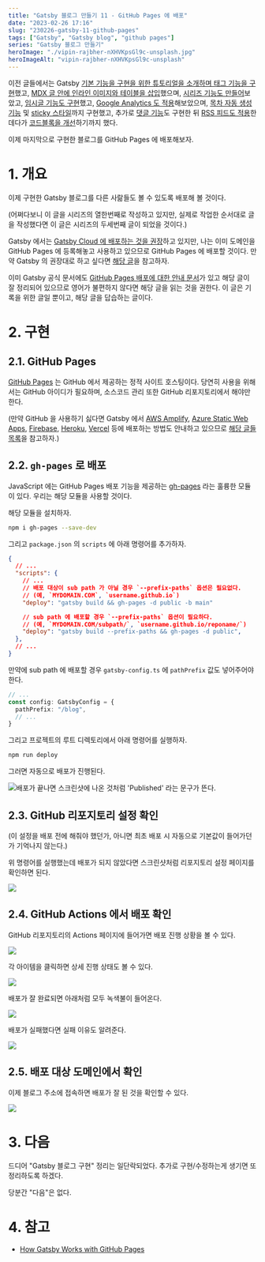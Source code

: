 ```yaml
---
title: "Gatsby 블로그 만들기 11 - GitHub Pages 에 배포"
date: "2023-02-26 17:16"
slug: "230226-gatsby-11-github-pages"
tags: ["Gatsby", "Gatsby blog", "github pages"]
series: "Gatsby 블로그 만들기"
heroImage: "./vipin-rajbher-nXHVKpsGl9c-unsplash.jpg"
heroImageAlt: "vipin-rajbher-nXHVKpsGl9c-unsplash"
---
```


이전 글들에서는 Gatsby [기본 기능을 구현을 위한 튜토리얼을 소개하며 태그 기능을 구현](https://ricale.kr/blog/posts/230111-gatsby-1/)했고, [MDX 글 안에 인라인 이미지와 테이블을 삽입](https://ricale.kr/blog/posts/230112-gatsby-2/)했으며, [시리즈 기능도 만들어](https://ricale.kr/blog/posts/230119-gatsby-3-series/)보았고, [임시글 기능도 구현](https://ricale.kr/blog/posts/230122-gatsby-4-drafts/)했고, [Google Analytics 도 적용](https://ricale.kr/blog/posts/230126-gatsby-5-ga/)해보았으며, [목차 자동 생성 기능](https://ricale.kr/blog/posts/230128-gatsby-6-toc/) 및 [sticky 스타일](https://ricale.kr/blog/posts/230206-gatsby-7-sticky-toc/)까지 구현했고, 추가로 [댓글 기능](https://ricale.kr/blog/posts/230211-gatsby-8-comments/)도 구현한 뒤 [RSS 피드도 적용](https://ricale.kr/blog/posts/230219-gatsby-9-rss-feed/)한데다가 [코드블록을 개선](https://ricale.kr/blog/posts/230226-gatsby-10-codeblock/)하기까지 했다.

이제 마지막으로 구현한 블로그를 GitHub Pages 에 배포해보자.

# 1. 개요

이제 구현한 Gatsby 블로그를 다른 사랆들도 볼 수 있도록 배포해 볼 것이다.

(어쩌다보니 이 글을 시리즈의 열한번째로 작성하고 있지만, 실제로 작업한 순서대로 글을 작성했다면 이 글은 시리즈의 두세번째 글이 되었을 것이다.)

Gatsby 에서는 [Gatsby Cloud 에 배포하는 것을 권장](https://www.gatsbyjs.com/docs/how-to/previews-deploys-hosting/deploying-to-gatsby-cloud/)하고 있지만, 나는 이미 도메인을 GitHub Pages 에 등록해놓고 사용하고 있으므로 GitHub Pages 에 배포할 것이다. 만약 Gatsby 의 권장대로 하고 싶다면 [해당 글](https://www.gatsbyjs.com/docs/how-to/previews-deploys-hosting/deploying-to-gatsby-cloud/)을 참고하자.

이미 Gatsby 공식 문서에도 [GitHub Pages 배포에 대한 안내 문서](https://www.gatsbyjs.com/docs/how-to/previews-deploys-hosting/how-gatsby-works-with-github-pages/)가 있고 해당 글이 잘 정리되어 있으므로 영어가 불편하지 않다면 해당 글을 읽는 것을 권한다. 이 글은 기록을 위한 글일 뿐이고, 해당 글을 답습하는 글이다.

# 2. 구현

## 2.1. GitHub Pages

[GitHub Pages](https://pages.github.com/) 는 GitHub 에서 제공하는 정적 사이트 호스팅이다. 당연히 사용을 위해서는 GitHub 아이디가 필요하며, 소스코드 관리 또한 GitHub 리포지토리에서 해야만 한다.

(만약 GitHub 을 사용하기 싫다면 Gatsby 에서 [AWS Amplify](https://www.gatsbyjs.com/docs/how-to/previews-deploys-hosting/deploying-to-aws-amplify/), [Azure Static Web Apps](https://www.gatsbyjs.com/docs/how-to/previews-deploys-hosting/deploying-to-azure/), [Firebase](https://www.gatsbyjs.com/docs/how-to/previews-deploys-hosting/deploying-to-firebase/), [Heroku](https://www.gatsbyjs.com/docs/how-to/previews-deploys-hosting/deploying-to-heroku/), [Vercel](https://www.gatsbyjs.com/docs/how-to/previews-deploys-hosting/deploying-to-vercel/) 등에 배포하는 방법도 안내하고 있으므로 [해당 글들 목록](https://www.gatsbyjs.com/docs/how-to/previews-deploys-hosting/)을 참고하자.)

## 2.2. `gh-pages` 로 배포

JavaScript 에는 GitHub Pages 배포 기능을 제공하는 [gh-pages](https://github.com/tschaub/gh-pages) 라는 훌륭한 모듈이 있다. 우리는 해당 모듈을 사용할 것이다.

해당 모듈을 설치하자.

```sh
npm i gh-pages --save-dev
```

그리고 `package.json` 의 `scripts` 에 아래 명령어를 추가하자.

```js:title=package.json
{
  // ...
  "scripts": {
    // ...
    // 배포 대상이 sub path 가 아닐 경우 `--prefix-paths` 옵션은 필요없다.
    // (예, `MYDOMAIN.COM`, `username.github.io`)
    "deploy": "gatsby build && gh-pages -d public -b main"

    // sub path 에 배포할 경우 `--prefix-paths` 옵션이 필요하다.
    // (예, `MYDOMAIN.COM/subpath/`, `username.github.io/reponame/`)
    "deploy": "gatsby build --prefix-paths && gh-pages -d public",
  },
  // ...
}
```

만약에 sub path 에 배포할 경우 `gatsby-config.ts` 에 `pathPrefix` 값도 넣어주어야 한다.

```ts:title=gatsby-config.ts
// ...
const config: GatsbyConfig = {
  pathPrefix: "/blog",
  // ...
}
```

그리고 프로젝트의 루트 디렉토리에서 아래 명령어를 실행하자.

```sh
npm run deploy
```

그러면 자동으로 배포가 진행된다.

![](./terminal.png "배포가 끝나면 스크린샷에 나온 것처럼 'Published' 라는 문구가 뜬다.")

## 2.3. GitHub 리포지토리 설정 확인

(이 설정을 배포 전에 해줘야 했던가, 아니면 최초 배포 시 자동으로 기본값이 들어가던가 기억나지 않는다.)

위 명령어를 실행했는데 배포가 되지 않았다면 스크린샷처럼 리포지토리 설정 페이지를 확인하면 된다.

![](./github-pages-setting.png)

## 2.4. GitHub Actions 에서 배포 확인

GitHub 리포지토리의 Actions 페이지에 들어가면 배포 진행 상황을 볼 수 있다.

![](./github-actions-1.png)

각 아이템을 클릭하면 상세 진행 상태도 볼 수 있다.

![](./github-actions-2.png)

배포가 잘 완료되면 아래처럼 모두 녹색불이 들어온다.

![](./github-actions-3.png)

배포가 실패했다면 실패 이유도 알려준다.

![](./github-actions-4.png)

## 2.5. 배포 대상 도메인에서 확인

이제 블로그 주소에 접속하면 배포가 잘 된 것을 확인할 수 있다.

![](./result.png)

# 3. 다음

드디어 "Gatsby 블로그 구현" 정리는 일단락되었다. 추가로 구현/수정하는게 생기면 또 정리하도록 하겠다.

당분간 "다음"은 없다.

# 4. 참고

- [How Gatsby Works with GitHub Pages](https://www.gatsbyjs.com/docs/how-to/previews-deploys-hosting/how-gatsby-works-with-github-pages/)
